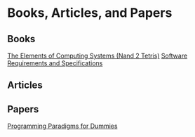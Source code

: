= Books, Articles, and Papers =
== Books ==
[[The Elements of Computing Systems (Nand 2 Tetris)]]
[[Software Requirements and Specifications]]

== Articles ==

== Papers ==
[[Programming Paradigms for Dummies]]
